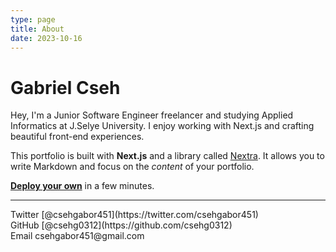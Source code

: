```yaml
---
type: page
title: About
date: 2023-10-16
---
```


# Gabriel Cseh

Hey, I'm a Junior Software Engineer freelancer and studying Applied Informatics at J.Selye University. I enjoy working with Next.js and crafting beautiful front-end experiences.

This portfolio is built with **Next.js** and a library called [Nextra](https://nextra.vercel.app/). It allows you to write Markdown and focus on the _content_ of your portfolio.

[**Deploy your own**](https://vercel.com/new/clone?repository-url=https://github.com/vercel/next.js/tree/canary/examples/blog&project-name=portfolio&repository-name=portfolio) in a few minutes.

---

<div>
  Twitter [@csehgabor451](https://twitter.com/csehgabor451)
  <br />
  GitHub [@csehg0312](https://github.com/csehg0312)
  <br />
  Email csehgabor451@gmail.com
</div>
